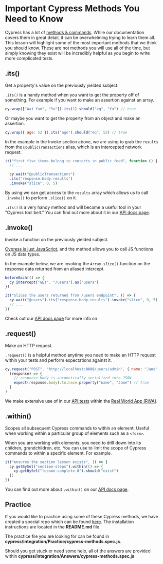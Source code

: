 # Important Cypress Methods You Need to Know

Cypress has a lot of [methods & commands](https://docs.cypress.io/api/table-of-contents). While our documentation covers them in great detail, it can be overwhelming trying to learn them all. This lesson will highlight some of the most important methods that we think you should know. These are not methods you will use all of the time, but simply knowing they exist will be incredibly helpful as you begin to write more complicated tests.

## .its()

Get a property's value on the previously yielded subject.

`.its()` is a handy method when you want to get the property off of something. For example if you want to make an assertion against an array.

```js
cy.wrap(["Wai Yan", "Yu"]).its(1).should("eq", "Yu") // true
```

Or maybe you want to get the property from an object and make an assertion.

```js
cy.wrap({ age: 52 }).its("age").should("eq", 52) // true
```

In the example in the Invoke section above, we are using <apiLink apiName="its" displayName=".its()" /> to grab the `results` from the `@publicTransactions` alias, which is an intercepted network request.

```js
it("first five items belong to contacts in public feed", function () {
  // ...

  cy.wait("@publicTransactions")
  .its("response.body.results")
  .invoke("slice", 0, 5)
```

By using <apiLink apiName="its" displayName=".its()" /> we can get access to the `results` array which allows us to call `.invoke()` to perform `.slice()` on it.

`.its()` is a very handy method and will become a useful tool in your "Cypress tool belt." You can find out more about it in our [API docs page](https://docs.cypress.io/api/commands/its).

## .invoke()

Invoke a function on the previously yielded subject.

[Cypress is just JavaScript](/cypress-fundamentals/cypress-is-just-javascript), and the <apiLink apiName="invoke" displayName="cy.invoke()" /> method allows you to call JS functions on JS data types.

In the example below, we are invoking the `Array.slice()` function on the response data returned from an aliased intercept.

```js
beforeEach(() => {
  cy.intercept("GET", "/users").as("users")
})

it("slices the users returned from /users endpoint", () => {
  cy.wait("@users").its("response.body.results").invoke("slice", 0, 5)
  // ...
})
```

Check out our [API docs page](https://docs.cypress.io/api/commands/invoke) for more info on <apiLink apiName="intercept" displayName="cy.intercept()" />

## .request()

Make an HTTP request.

`.request()` is a helpful method anytime you need to make an HTTP request within your tests and perform expectations against it.

```js
cy.request("POST", "http://localhost:8888/users/admin", { name: "Jane" }).then(
  (response) => {
    // response.body is automatically serialized into JSON
    expect(response.body).to.have.property("name", "Jane") // true
  }
)
```

We make extensive use of <apiLink apiName="request" displayName="cy.request()" /> in our [API tests](https://github.com/cypress-io/cypress-realworld-app/tree/develop/cypress/tests/api) within the [Real World App (RWA)](https://github.com/cypress-io/cypress-realworld-app).

## .within()

Scopes all subsequent Cypress commands to within an element. Useful when working within a particular group of elements such as a `<form>`.

When you are working with elements, you need to drill down into its children, grandchildren, etc. You can use <apiLink apiName="within" displayName=".within()" /> to limit the scope of Cypress commands to within a specific element. For example.

```js
it("ensures the section lesson exists", () => {
  cy.getBySel("section-steps").within(() => {
    cy.getBySel("lesson-complete-0").should("exist")
  })
})
```

You can find out more about `.within()` on our [API docs page](https://docs.cypress.io/api/commands/within).

## Practice

If you would like to practice using some of these Cypress methods, we have created a special repo which can be found [here](https://github.com/cypress-io/cypress-realworld-testing-blog). The installation instructions are located in the **README.md** file.

The practice file you are looking for can be found in **cypress/integration/Practice/cypress-methods.spec.js**.

Should you get stuck or need some help, all of the answers are provided within **cypress/integration/Answers/cypress-methods.spec.js**
